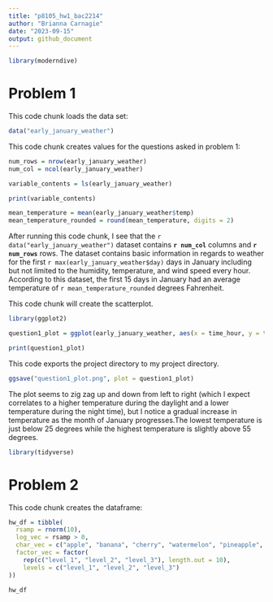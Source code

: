 ```yaml
---
title: "p8105_hw1_bac2214"
author: "Brianna Carnagie"
date: "2023-09-15"
output: github_document
---
```


```r
library(moderndive)
```

# Problem 1 
This code chunk loads the data set:

```r
data("early_january_weather")
```

This code chunk creates values for the questions asked in problem 1: 
```r
num_rows = nrow(early_january_weather)
num_col = ncol(early_january_weather)

variable_contents = ls(early_january_weather)

print(variable_contents)

mean_temperature = mean(early_january_weather$temp)
mean_temperature_rounded = round(mean_temperature, digits = 2)
```

After running this code chunk, I see that the `r data("early_january_weather")` dataset contains **`r num_col`** columns and **`r num_rows`** rows. The dataset contains basic information in regards to weather for the first `r max(early_january_weather$day)` days in January including but not limited to the humidity, temperature, and wind speed every hour. According to this dataset, the first 15 days in January had an average temperature of `r mean_temperature_rounded` degrees Fahrenheit.


This code chunk will create the scatterplot.

```r
library(ggplot2)
```


```r
question1_plot = ggplot(early_january_weather, aes(x = time_hour, y = temp, color = humid)) + geom_point()

print(question1_plot)
```

This code exports the project directory to my project directory.
```r
ggsave("question1_plot.png", plot = question1_plot)
```


The plot seems to zig zag up and down from left to right (which I expect correlates to a higher temperature during the daylight and a lower temperature during the night time), but I notice a gradual increase in temperature as the month of January progresses.The lowest temperature is just below 25 degrees while the highest temperature is slightly above 55 degrees.

```r
library(tidyverse)
```


# Problem 2
This code chunk creates the dataframe: 
```r

hw_df = tibble(
  rsamp = rnorm(10),
  log_vec = rsamp > 0,
  char_vec = c("apple", "banana", "cherry", "watermelon", "pineapple", "grape", "kiwi", "blueberry", "mango", "orange"),
  factor_vec = factor(
    rep(c("level_1", "level_2", "level_3"), length.out = 10),
    levels = c("level_1", "level_2", "level_3")
))

hw_df
```

